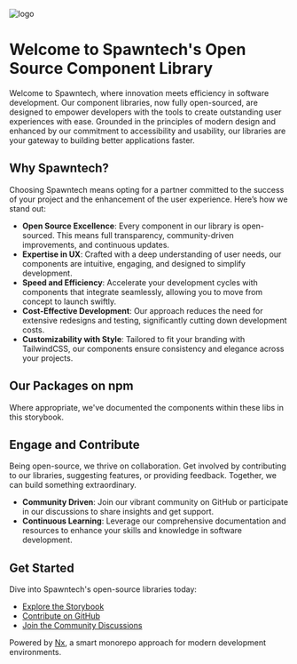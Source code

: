 
<Meta />

![logo](/brand/logo-primary.webp)

# Welcome to Spawntech's Open Source Component Library

Welcome to Spawntech, where innovation meets efficiency in software development. Our component libraries, now fully open-sourced, are designed to empower developers with the tools to create outstanding user experiences with ease. Grounded in the principles of modern design and enhanced by our commitment to accessibility and usability, our libraries are your gateway to building better applications faster.

## Why Spawntech?

Choosing Spawntech means opting for a partner committed to the success of your project and the enhancement of the user experience. Here’s how we stand out:

- **Open Source Excellence**: Every component in our library is open-sourced. This means full transparency, community-driven improvements, and continuous updates.
- **Expertise in UX**: Crafted with a deep understanding of user needs, our components are intuitive, engaging, and designed to simplify development.
- **Speed and Efficiency**: Accelerate your development cycles with components that integrate seamlessly, allowing you to move from concept to launch swiftly.
- **Cost-Effective Development**: Our approach reduces the need for extensive redesigns and testing, significantly cutting down development costs.
- **Customizability with Style**: Tailored to fit your branding with TailwindCSS, our components ensure consistency and elegance across your projects.

## Our Packages on npm

<Table
  headers={['Name', 'Description', 'Install Script']}
  rows={[
    [
      '@spwntch/tailwind',
      'Our Tailwind configuration for consistent styling across projects.',
      'pnpm install @spwntch/tailwind',
    ],
    [
      '@spwntch/ui',
      'Base UI components that serve as the building blocks for application interfaces.',
      'pnpm install @spwntch/ui',
    ],
    [
      '@spwntch/typography',
      'Our interpretation of the best default way to style text in a web application.',
      'pnpm install @spwntch/typography',
    ],
    [
      '@spwntch/components',
      'Currently a WIP',
      'pnpm install @spwntch/components',
    ],
    [
      '@spwntch/shell',
      'Components designed to compose the architecture of user interfaces, enabling flexible and scalable UI construction.',
      'pnpm install @spwntch/shell',
    ],
    [
      '@spwntch/mdx',
      'Our collection of reusable MDX components for enhanced content delivery and presentation.',
      'pnpm install @spwntch/mdx',
    ],
  ]}
/>

Where appropriate, we've documented the components within these libs in this storybook.

## Engage and Contribute

Being open-source, we thrive on collaboration. Get involved by contributing to our libraries, suggesting features, or providing feedback. Together, we can build something extraordinary.

- **Community Driven**: Join our vibrant community on GitHub or participate in our discussions to share insights and get support.
- **Continuous Learning**: Leverage our comprehensive documentation and resources to enhance your skills and knowledge in software development.

## Get Started

Dive into Spawntech's open-source libraries today:

- [Explore the Storybook](https://docs.Spawntech.io/)
- [Contribute on GitHub](https://github.com/spwntch)
- [Join the Community Discussions](https://github.com/orgs/spwntch/discussions)

Powered by [Nx](https://nx.dev), a smart monorepo approach for modern development environments.
